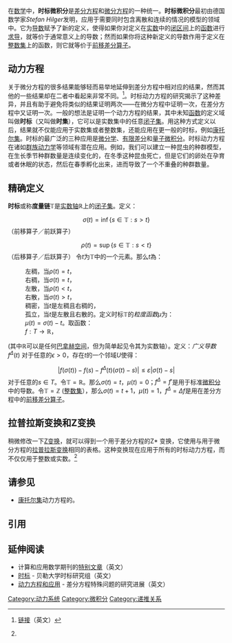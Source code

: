 在[[数学|数学]]中，'''时标微积分'''是[[差分方程|差分方程]]和[[微分方程|微分方程]]的一种统一。'''时标微积分'''最初由德国数学家''Stefan Hilger''发明，应用于需要同时包含离散和连续的情况的模型的领域中。它为[[导数|导数]]赋予了新的定义，使得如果你对定义在[[实数|实数]]中的[[闭区间|闭区间]]上的[[函数|函数]]进行[[求导|求导]]，就等价于通常意义上的导数；然而如果你将这种新定义的导数作用于定义在[[整数|整数集]]上的函数，则它就等价于[[差分|前移差分算子]]。

==动力方程==
关于微分方程的很多结果能够轻而易举地延伸到差分方程中相对应的结果，然而其他的一些结果却在二者中看起来非常不同。<ref name=bp>{{cite book | author=Martin Bohner & Allan Peterson | title=Dynamic Equations on Time Scales | publisher=Birkhäuser | year=2001 | isbn=978-0-8176-4225-9}} [http://www.springer.com/west/home/birkhauser?SGWID=4-40290-22-2117582-0 链接]（英文）</ref>。时标动力方程的研究揭示了这种差异，并且有助于避免将类似的结果证明两次——在微分方程中证明一次，在差分方程中又证明一次。一般的想法是证明一个动力方程的结果，其中未知[[函数|函数]]的定义域叫做'''时标'''（又叫做'''时集'''），它可以是实数集中的任意[[闭子集|闭子集]]。用这种方式定义以后，结果就不仅能应用于实数集或者整数集，还能应用在更一般的时标，例如[[康托尔集|康托尔集]]。时标的最广泛的三种应用是[[微分学|微分学]]、[[差分|有限差分]]和[[量子微积分|量子微积分]]。时标动力方程在诸如[[群族动力学|群族动力学]]等领域有潜在应用。例如，我们可以建立一种昆虫的种群模型，在生长季节种群数量是连续变化的，在冬季这种昆虫死亡，但是它们的卵处在孕育或者休眠的状态，然后在春季孵化出来，进而导致了一个不重叠的种群数量。

==精确定义==
'''时标'''或称'''度量链'''<math>\mathbb{T}</math>是[[实数轴|实数轴]]<math>\mathbb{R}</math>上的[[闭子集|闭子集]]。定义：
:<math>\sigma (t) = \inf\{s \in \mathbb{T} : s>t\}</math>（前移算子／前跃算子）
:<math>\rho (t) = \sup\{s \in \mathbb{T} : s<t\}</math>（后移算子／后跃算子）
令<math>t</math>为<math>\mathbb{T}</math>中的一个元素。那么<math>t</math>為：
:左稠，当<math>\rho (t) =t</math>，
:右稠，当<math>\sigma (t) =t</math>，
:左散，当<math>\rho (t)< t</math>，
:右散，当<math>\sigma (t) > t</math>，
:稠密，当<math>t</math>是左稠且右稠的，
:孤立，当<math>t</math>是左散且右散的。定义时标<math>\mathbb{T}</math>的''粒度函数''<math>\mu</math>为：
:<math>\mu(t) = \sigma (t) -t</math>。取函数：
:<math>f: T \rightarrow \mathbb{R}</math>， 
(其中<math>\mathbb{R}</math>可以是任何[[巴拿赫空间|巴拿赫空间]]，但为简单起见令其为实数轴）。定义：''广义导数''<math>f^{\Delta}(t)</math>
对于任意的<math>\epsilon > 0</math>，存在<math>t</math>的一个邻域<math>U</math>使得：
:<math>|f(\sigma(t))-f(s)- f^{\Delta}(t)(\sigma (t)-s)|\le \varepsilon|\sigma (t)-s|</math>
对于任意的<math>s \in T</math>。令<math>\mathbb{T} =\mathbb{R}</math>。那么<math>\sigma (t) = t</math>，<math>\mu(t) = 0</math>；<math>f^{\Delta} = f'</math>是用于标准[[微积分|微积分]]中的导数。令<math>\mathbb{T} = \mathbb{Z}</math> ([[整數|整数集]]），那么<math>\sigma (t) = t + 1</math>，<math>\mu(t)=1</math>，<math>f^{\Delta} = \Delta f</math>是用在差分方程中的[[差分#前向差分|前移差分算子]]。

==拉普拉斯变换和Z变换==
稍微修改一下[[Z变换|Z变换]]，就可以得到一个用于差分方程的Z* 变换，它使用与用于微分方程的[[拉普拉斯变换|拉普拉斯变换]]相同的表格。这种变换现在应用于所有的时标动力方程，而不仅仅用于整数或实数。<ref name=bp />

==请参见==
* [[康托尔集|康托尔集]]动力方程的{{le|分形分析|Analysis on fractals}}。

==引用==
<references />

==延伸阅读==
* 计算和应用数学期刊的[https://web.archive.org/web/20070624193239/http://web.umr.edu/~bohner/tisc.html 特别文章]（英文）
* [http://www.timescales.org 时标] {{Wayback|url=http://www.timescales.org/ |date=20210123160858 }} - 贝勒大学时标研究组（英文）
* [http://www.hindawi.com/journals/ade/volume-2006/si.1.html 动力方程和应用] {{Wayback|url=http://www.hindawi.com/journals/ade/volume-2006/si.1.html |date=20090109184757 }} - 差分方程特殊问题的研究进展（英文）

[[Category:动力系统|Category:动力系统]]
[[Category:微积分|Category:微积分]]
[[Category:递推关系|Category:递推关系]]